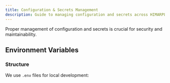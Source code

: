```yaml
---
title: Configuration & Secrets Management
description: Guide to managing configuration and secrets across HIMARPL projects
---
```


Proper management of configuration and secrets is crucial for security and maintainability.

## Environment Variables

### Structure

We use `.env` files for local development:

